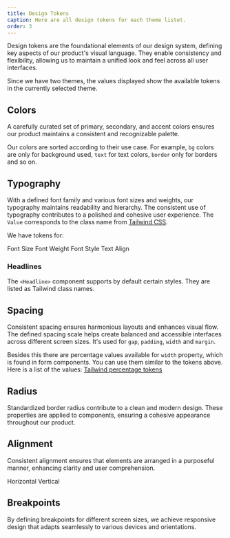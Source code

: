 ```yaml
---
title: Design Tokens
caption: Here are all design tokens for each theme listet.
order: 3
---
```


Design tokens are the foundational elements of our design system, defining key aspects of our product's visual language. They enable consistency and flexibility, allowing us to maintain a unified look and feel across all user interfaces.

<Message messageTitle="Changing Theme" variant="info">
  Since we have two themes, the values displayed show the available tokens in
  the currently selected theme.
</Message>

## Colors

A carefully curated set of primary, secondary, and accent colors ensures our product maintains a consistent and recognizable palette.

Our colors are sorted according to their use case. For example, `bg` colors
are only for background used, `text` for text colors, `border` only for
borders and so on.

<ColorTokenTable />

## Typography

With a defined font family and various font sizes and weights, our typography maintains readability and hierarchy. The consistent use of typography contributes to a polished and cohesive user experience. The `Value` corresponds to the class name from [Tailwind CSS](https://tailwindcss.com/docs/font-size).

We have tokens for:

<Tabs>
  <Tabs.List>
    <Tabs.Item id="fontSize">Font Size</Tabs.Item>
    <Tabs.Item id="fontWeight">Font Weight</Tabs.Item>
    <Tabs.Item id="fontStyle">Font Style</Tabs.Item>
    <Tabs.Item id="textAlign">Text Align</Tabs.Item>
  </Tabs.List>
  <Tabs.TabPanel id="fontSize">
    <FontSizes />
  </Tabs.TabPanel>
  <Tabs.Item id="fontWeight">
    <FontWeights />
  </Tabs.Item>
  <Tabs.Item id="fontStyle">
    <FontStyle />
  </Tabs.Item>
  <Tabs.Item id="textAlign">
    <TextAlign />
  </Tabs.Item>
</Tabs>

### Headlines

The `<Headline>` component supports by default certain styles. They are listed as Tailwind class names.

<Headlines />

## Spacing

Consistent spacing ensures harmonious layouts and enhances visual flow. The defined spacing scale helps create balanced and accessible interfaces across different screen sizes. It's used for `gap`, `padding`, `width` and `margin`.

<Spacing />

Besides this there are percentage values available for `width` property, which is found in form components. You can use them similar to the tokens above. Here is a list of the values: [Tailwind percentage tokens](https://tailwindcss.com/docs/width#percentage-widths)

## Radius

Standardized border radius contribute to a clean and modern design. These properties are applied to components, ensuring a cohesive appearance throughout our product.

<BorderRadius />

## Alignment

Consistent alignment ensures that elements are arranged in a purposeful manner, enhancing clarity and user comprehension.

<Tabs>
  <Tabs.List>
    <Tabs.Item id="alignX">Horizontal</Tabs.Item>
    <Tabs.Item id="alignY">Vertical</Tabs.Item>
  </Tabs.List>
  <Tabs.Item id="alignX">
    <AlignmentsX />
  </Tabs.Item>
  <Tabs.Item id="alignY">
    <AlignmentsY />
  </Tabs.Item>
</Tabs>

## Breakpoints

By defining breakpoints for different screen sizes, we achieve responsive design that adapts seamlessly to various devices and orientations.

<Breakpoints />
